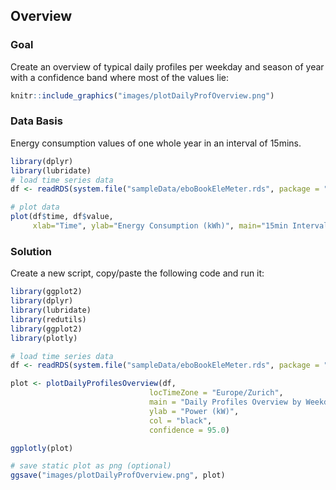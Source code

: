 \newpage
## Overview
### Goal
Create an overview of typical daily profiles per weekday and season of year with a confidence band where most of the values lie:

```r
knitr::include_graphics("images/plotDailyProfOverview.png")
```

### Data Basis
Energy consumption values of one whole year in an interval of 15mins.

```r
library(dplyr)
library(lubridate)
# load time series data
df <- readRDS(system.file("sampleData/eboBookEleMeter.rds", package = "redutils"))

# plot data
plot(df$time, df$value,
     xlab="Time", ylab="Energy Consumption (kWh)", main="15min Interval Raw Data", type = "l")
```

### Solution
Create a new script, copy/paste the following code and run it:
  
```r
library(ggplot2)
library(dplyr)
library(lubridate)
library(redutils)
library(ggplot2)
library(plotly)

# load time series data
df <- readRDS(system.file("sampleData/eboBookEleMeter.rds", package = "redutils"))

plot <- plotDailyProfilesOverview(df,
                               locTimeZone = "Europe/Zurich",
                               main = "Daily Profiles Overview by Weekday and Season",
                               ylab = "Power (kW)",
                               col = "black",
                               confidence = 95.0)

ggplotly(plot)
```

```r
# save static plot as png (optional)
ggsave("images/plotDailyProfOverview.png", plot)
```

